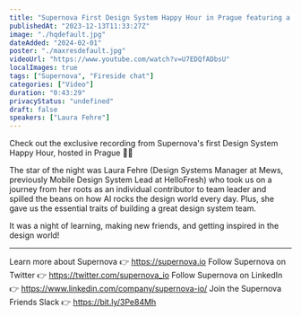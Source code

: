 ```yaml
---
title: "Supernova First Design System Happy Hour in Prague featuring a fireside chat with Laura Fehre"
publishedAt: "2023-12-13T11:33:27Z"
image: "./hqdefault.jpg"
dateAdded: "2024-02-01"
poster: "./maxresdefault.jpg"
videoUrl: "https://www.youtube.com/watch?v=U7EDQfADbsU"
localImages: true
tags: ["Supernova", "Fireside chat"]
categories: ["Video"]
duration: "0:43:29"
privacyStatus: "undefined"
draft: false
speakers: ["Laura Fehre"]
---
```

Check out the exclusive recording from Supernova's first Design System Happy Hour, hosted in Prague 🚀💡

The star of the night was Laura Fehre (Design Systems Manager at Mews, previously Mobile Design System Lead at HelloFresh) who took us on a journey from her roots as an individual contributor to team leader and spilled the beans on how AI rocks the design world every day. Plus, she gave us the essential traits of building a great design system team. 

It was a night of learning, making new friends, and getting inspired in the design world!

----------
Learn more about Supernova 👉 https://supernova.io
Follow Supernova on Twitter 👉  https://twitter.com/supernova_io
Follow Supernova on LinkedIn 👉 https://www.linkedin.com/company/supernova-io/
Join the Supernova Friends Slack 👉 https://bit.ly/3Pe84Mh

